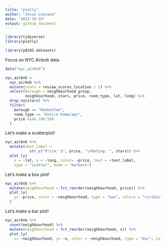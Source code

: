 ```yaml
---
title: "plotly"
author: "Jesus Luevano"
date: "2023-10-24"
output: github_document
---
```


```r
library(tidyverse)
library(plotly)

library(p8105.datasets)
```


Focus on NYC Airbnb data.

```r
data("nyc_airbnb")

nyc_airbnb = 
  nyc_airbnb %>%
  mutate(stars = review_scores_location / 2) %>%
  select(borough = neighbourhood_group,
         neighbourhood, stars, price, room_type, lat, long) %>%
  drop_na(stars) %>%
  filter(
    borough == "Manhattan",
    room_type == "Entire home/apt",
    price %in% 100:500
  )
```

Let's make a scatterplot!

```r
nyc_airbnb %>%
  mutate(text_label = 
           str_c("Price: $", price, "\nRating: ", stars)) %>%
  plot_ly(
    x = ~lat, y = ~long, color= ~price, text = ~text_label,
    type = "scatter", mode = "markers")
```

Let's make a box plot!

```r
nyc_airbnb %>%
  mutate(neighbourhood = fct_reorder(neighbourhood, price)) %>%
  plot_ly(
    y= ~price, color = ~neighbourhood, type = "box", colors = "viridis"
  )
```

Let's make a bar plot!

```r
nyc_airbnb %>%
  count(neighbourhood) %>%
  mutate(neighbourhood = fct_reorder(neighbourhood, n)) %>%
  plot_ly(
    x= ~neighbourhood, y= ~n, color = ~neighbourhood, type = "bar", colors = "viridis")
```

